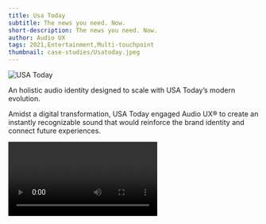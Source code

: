 ```yaml
---
title: Usa Today
subtitle: The news you need. Now.
short-description: The news you need. Now.
author: Audio UX
tags: 2021,Entertainment,Multi-touchpoint
thumbnail: case-studies/Usatoday.jpeg
---
```


![USA Today](case-studies/Usatoday.jpeg)

An holistic audio identity designed to scale with USA Today’s modern evolution.

Amidst a digital transformation, USA Today engaged Audio UX® to create an instantly recognizable sound that would reinforce the brand identity and connect future experiences.

<Video url="/Usatoday.mp4"/>

As the primary expression of the USA Today audio identity, the Audio Logo is a poignant and concise auditory signature.
As an analog to the visual identity, a sound designed “Point” represents the blue circle in the USA Today logo.
Recordings of an American Flag waving creates a unique texture functioning as an homage to the core brand values.

<AudioGrid>
  <Audio title="USA Today Audio Logo" url="USA_Today_Audio_Logo.wav"></Audio>
  <Audio title="USA today Fingerprint" url="USA_Today_Fingerprint.wav"></Audio>
</AudioGrid>

To facilitate USA Today’s digital transformation, the audio identity was designed to be easily reformed and integrated into any future touchpoint.
The strategy was to build a decentralized identity made of a modular system of audio components.

<AudioGrid>
  <Audio title="American Flag" url="USA_TODAY_-_American_Flag.mp3"></Audio>
  <Audio title="Pulse point" url="USA_TODAY_-_Pulse_Point.mp3"></Audio>
  <Audio title="U-S-A motif" url="USA_TODAY_-_USA_Melody.mp3"></Audio>
  <Audio title="Piano swarms" url="USA_TODAY_-_Mosaic_Piano_Swarms.mp3"></Audio>
</AudioGrid>

Starting with an audible brand manifesto, a series of long-form musical executions that holistically represent the USA Today brand identity to be used by content teams across the organization was developed.

<AudioGrid>
  <Audio title="Brand Manifesto" url="USA_TODAY_-_Brand_Manifesto.mp3"></Audio>
  <Audio title="Inspirational & Inclusive Theme" url="USA_TODAY_-_Energetic_inspirational_Inclusive.mp3"></Audio>
  <Audio title="Neutral Theme" url="USA_TODAY_-_Neutral.mp3"></Audio>
  <Audio title="Serious Theme" url="USA_TODAY_-_Serious.mp3"></Audio>
</AudioGrid>

Also a collaboration between USA Today innovation teams and Audio UX was started to optimize the audio identity for leading digital touchpoints.

<AudioGrid>
  <Audio title="5 things podcast" url="USA_Today_-_5_Things_Podcast_Intro.mp3"></Audio>
  <Audio title="Alexa flash briefing" url="USA_TODAY_-_Clicked_Flash_Briefing_Intro.mp3"></Audio>
</AudioGrid>

